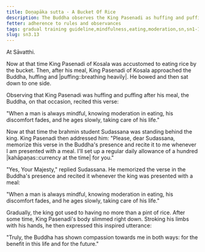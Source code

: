 ```yaml
---
title: Doṇapāka sutta - A Bucket Of Rice
description: The Buddha observes the King Pasenadi as huffing and puffing and advises him on moderation in eating.
fetter: adherence to rules and observances
tags: gradual training guideline,mindfulness,eating,moderation,sn,sn1-11,sn3
slug: sn3.13
---
```


At Sāvatthi.

Now at that time King Pasenadi of Kosala was accustomed to eating rice by the bucket. Then, after his meal, King Pasenadi of Kosala approached the Buddha, huffing and |puffing::breathing heavily|. He bowed and then sat down to one side.

Observing that King Pasenadi was huffing and puffing after his meal, the Buddha, on that occasion, recited this verse:

"When a man is always mindful,
knowing moderation in eating,
his discomfort fades,
and he ages slowly, taking care of his life."

Now at that time the brahmin student Sudassana was standing behind the king. King Pasenadi then addressed him: "Please, dear Sudassana, memorize this verse in the Buddha's presence and recite it to me whenever I am presented with a meal. I'll set up a regular daily allowance of a hundred |kahāpaṇas::currency at the time| for you."

"Yes, Your Majesty," replied Sudassana. He memorized the verse in the Buddha's presence and recited it whenever the king was presented with a meal:

"When a man is always mindful,
knowing moderation in eating,
his discomfort fades,
and he ages slowly, taking care of his life."

Gradually, the king got used to having no more than a pint of rice. After some time, King Pasenadi's body slimmed right down. Stroking his limbs with his hands, he then expressed this inspired utterance:

"Truly, the Buddha has shown compassion towards me in both ways: for the benefit in this life and for the future."
